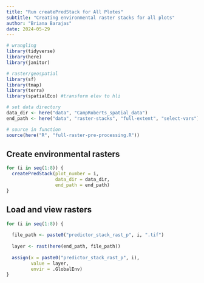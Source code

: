 ```yaml
---
title: "Run createPredStack for All Plotes"
subtitle: "Creating environmental raster stacks for all plots"
author: "Briana Barajas"
date: 2024-05-29
---
```


```r
# wrangling
library(tidyverse)
library(here)
library(janitor)

# raster/geospatial
library(sf)
library(tmap)
library(terra)
library(spatialEco) #transform elev to hli

# set data directory
data_dir <- here("data", "CampRoberts_spatial_data")
end_path <- here("data", "raster-stacks", "full-extent", "select-vars")

# source in function
source(here("R", "full-raster-pre-processing.R"))

```


## Create environmental rasters

```r
for (i in seq(1:8)) {
  createPredStack(plot_number = i,
                  data_dir = data_dir,
                  end_path = end_path)
}
```


## Load and view rasters
```r
for (i in seq(1:8)) {
  
  file_path <- paste0("predictor_stack_rast_p", i, ".tif")
  
  layer <- rast(here(end_path, file_path))
  
  assign(x = paste0("predictor_stack_rast_p", i),
         value = layer,
         envir = .GlobalEnv)
}
```




